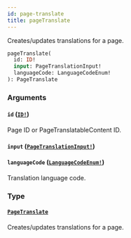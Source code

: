 ```yaml
---
id: page-translate
title: pageTranslate
---
```


Creates/updates translations for a page.

```graphql
pageTranslate(
  id: ID!
  input: PageTranslationInput!
  languageCode: LanguageCodeEnum!
): PageTranslate

```

### Arguments

#### `id` ([`ID!`](/developer/api-reference/scalars/id))

Page ID or PageTranslatableContent ID.

#### `input` ([`PageTranslationInput!`](/developer/api-reference/inputs/page-translation-input))

#### `languageCode` ([`LanguageCodeEnum!`](/developer/api-reference/enums/language-code-enum))

Translation language code.

### Type

#### [`PageTranslate`](/developer/api-reference/objects/page-translate)

Creates/updates translations for a page.
